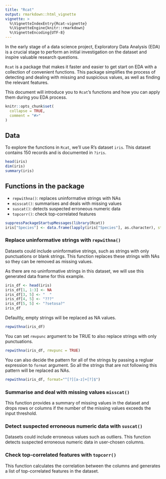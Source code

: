 ```yaml
---
title: "Rcat"
output: rmarkdown::html_vignette
vignette: >
  %\VignetteIndexEntry{Rcat-vignette}
  %\VignetteEngine{knitr::rmarkdown}
  %\VignetteEncoding{UTF-8}
---
```

In the early stage of a data science project, Exploratory Data Analysis (EDA) is a crucial stage to perform an initial investigation on the dataset and inspire valuable research questions.

`Rcat` is a package that makes it faster and easier to get start on EDA with a collection of convenient functions. This package simplifies the process of detecting and dealing with missing and suspicious values, as well as finding the relevant features.

This document will introduce you to `Rcat`'s functions and how you can apply them during you EDA process.

```r
knitr::opts_chunk$set(
  collapse = TRUE,
  comment = "#>"
)
```

## Data
To explore the functions in `Rcat`, we'll use R's dataset `iris`. This dataset contains 150 records and is documented in `?iris`.

```r
head(iris)
dim(iris)
summary(iris)
```

## Functions in the package
- `repwithna()`: replaces uninformative strings with NAs
- `misscat()`: summarises and deals with missing values
- `suscat()`: detects suspected erroneous numeric data
- `topcorr()`: check top-correlated features

```r
suppressPackageStartupMessages(library(Rcat))
iris["Species"] <- data.frame(lapply(iris["Species"], as.character), stringsAsFactors=FALSE)
```

### Replace uninformative strings with `repwithna()`
Datasets could include uninformative strings, such as strings with only punctuations or blank strings. This function replaces these strings with NAs so they can be removed as missing values.

As there are no uninformative strings in this dataset, we will use this generated data frame for this example.

```r
iris_df <- head(iris)
iris_df[1, 1:3] <- NA
iris_df[3, 5] <- "  "
iris_df[4, 5] <- "???"
iris_df[5, 5] <- "?setosa?"
iris_df
```

Defaultly, empty strings will be replaced as NA values.

``` r
repwithna(iris_df)
```

You can set `rmvpunc` argument to be TRUE to also replace strings with only punctuations.

```r
repwithna(iris_df, rmvpunc = TRUE)
```

You can also decide the pattern for all of the strings by passing a regluar expression to `format` argument. So all the strings that are not following this pattern will be replaced as NAs.

```r
repwithna(iris_df, format="^[?][a-z]+[?]$")
```

### Summarise and deal with missing values `misscat()`
This function provides a summary of missing values in the dataset and drops rows or columns if the number of the missing values exceeds the input threshold.

### Detect suspected erroneous numeric data with `suscat()`
Datasets could include erroneous values such as outliers. This function detects suspected erroneous numeric data in user-chosen columns.

### Check top-correlated features with `topcorr()`
This function calculates the correlation between the columns and generates a list of top-correlated features in the dataset.
